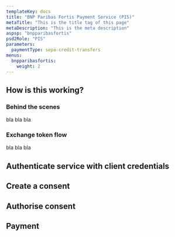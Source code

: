```yaml
---
templateKey: docs
title: "BNP Paribas Fortis Payment Service (PIS)"
metaTitle: "This is the title tag of this page"
metaDescription: "This is the meta description"
aspsp: "bnpparibasfortis"
psd2Role: "PIS"
parameters:
  paymentType: sepa-credit-transfers
menus:
  bnpparibasfortis: 
    weight: 2
---
```





## How is this working?
### Behind the scenes
bla bla bla

### Exchange token flow
bla bla bla



  <step>

  ## Authenticate service with client credentials

  <CreateClientCredentialsToken/>
  </step>
  <step>

  ## Create a consent

  <StepInitiatePayment/>
  </step>
<step>

  ## Authorise consent

  <AuthoriseStep/>
</step>
  <step>

  ## Payment

  <StepPayment/>
  </step>

